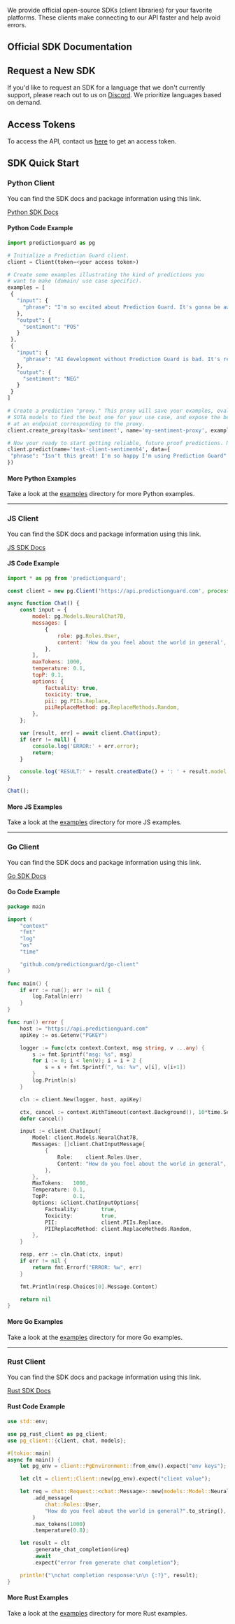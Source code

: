 We provide official open-source SDKs (client libraries) for your favorite platforms. These clients make connecting to our API faster and help avoid errors.


## Official SDK Documentation

<Cards>
  <Card title="Python" icon="fa-brands fa-python" href="#pythonclient" />
  <Card title="Node.js" icon="fa-brands fa-js" href="#jsclient" />
  <Card title="Go" icon="fa-brands fa-golang" href="#goclient" />
  <Card title="Rust" icon="fa-brands fa-rust" href="#rustclient" />
</Cards>


## Request a New SDK

If you'd like to request an SDK for a language that we don't currently support, please reach out to us on [Discord](https://discord.gg/TFHgnhAFKd). We prioritize languages based on demand.


## Access Tokens

To access the API, contact us [here](https://mailchi.mp/predictionguard/getting-started) to get an access token.


## SDK Quick Start

### <a id="pythonclient">Python Client</a>

You can find the SDK docs and package information using this link.

[Python SDK Docs](https://docs.predictionguard.com/docs/reference)

#### Python Code Example

```python
import predictionguard as pg

# Initialize a Prediction Guard client.
client = Client(token=<your access token>)

# Create some examples illustrating the kind of predictions you
# want to make (domain/ use case specific).
examples = [
 {
   "input": {
     "phrase": "I'm so excited about Prediction Guard. It's gonna be awesome!"
   },
   "output": {
     "sentiment": "POS"
   }
 },
 {
   "input": {
     "phrase": "AI development without Prediction Guard is bad. It's really terrible."
   },
   "output": {
     "sentiment": "NEG"
   }
 }
]

# Create a prediction "proxy." This proxy will save your examples, evaluate
# SOTA models to find the best one for your use case, and expose the best model
# at an endpoint corresponding to the proxy.
client.create_proxy(task='sentiment', name='my-sentiment-proxy', examples=examples)

# Now your ready to start getting reliable, future proof predictions. No fuss!
client.predict(name='test-client-sentiment4', data={
 "phrase": "Isn't this great! I'm so happy I'm using Prediction Guard"
})
```

#### More Python Examples

Take a look at the [examples](https://github.com/predictionguard/python-client/tree/master/examples) directory for more Python examples.

---
### <a id="jsclient">JS Client</a>

You can find the SDK docs and package information using this link.

[JS SDK Docs](https://predictionguard.github.io/js-client)

#### JS Code Example

```js
import * as pg from 'predictionguard';

const client = new pg.Client('https://api.predictionguard.com', process.env.PGKEY);

async function Chat() {
    const input = {
        model: pg.Models.NeuralChat7B,
        messages: [
            {
                role: pg.Roles.User,
                content: 'How do you feel about the world in general',
            },
        ],
        maxTokens: 1000,
        temperature: 0.1,
        topP: 0.1,
        options: {
            factuality: true,
            toxicity: true,
            pii: pg.PIIs.Replace,
            piiReplaceMethod: pg.ReplaceMethods.Random,
        },
    };

    var [result, err] = await client.Chat(input);
    if (err != null) {
        console.log('ERROR:' + err.error);
        return;
    }

    console.log('RESULT:' + result.createdDate() + ': ' + result.model + ': ' + result.choices[0].message.content);
}

Chat();
```

#### More JS Examples

Take a look at the [examples](https://github.com/predictionguard/js-client/tree/main/examples) directory for more JS examples.

---
### <a id="goclient">Go Client</a>

You can find the SDK docs and package information using this link.

[Go SDK Docs](https://pkg.go.dev/github.com/predictionguard/go-client)

#### Go Code Example

```go
package main

import (
	"context"
	"fmt"
	"log"
	"os"
	"time"

	"github.com/predictionguard/go-client"
)

func main() {
	if err := run(); err != nil {
		log.Fatalln(err)
	}
}

func run() error {
	host := "https://api.predictionguard.com"
	apiKey := os.Getenv("PGKEY")

	logger := func(ctx context.Context, msg string, v ...any) {
		s := fmt.Sprintf("msg: %s", msg)
		for i := 0; i < len(v); i = i + 2 {
			s = s + fmt.Sprintf(", %s: %v", v[i], v[i+1])
		}
		log.Println(s)
	}

	cln := client.New(logger, host, apiKey)

	ctx, cancel := context.WithTimeout(context.Background(), 10*time.Second)
	defer cancel()

	input := client.ChatInput{
		Model: client.Models.NeuralChat7B,
		Messages: []client.ChatInputMessage{
			{
				Role:    client.Roles.User,
				Content: "How do you feel about the world in general",
			},
		},
		MaxTokens:   1000,
		Temperature: 0.1,
		TopP:        0.1,
		Options: &client.ChatInputOptions{
			Factuality:       true,
			Toxicity:         true,
			PII:              client.PIIs.Replace,
			PIIReplaceMethod: client.ReplaceMethods.Random,
		},
	}

	resp, err := cln.Chat(ctx, input)
	if err != nil {
		return fmt.Errorf("ERROR: %w", err)
	}

	fmt.Println(resp.Choices[0].Message.Content)

	return nil
}
```

#### More Go Examples

Take a look at the [examples](https://github.com/predictionguard/go-client/tree/main/examples) directory for more Go examples.

---
### <a id="rustclient">Rust Client</a>

You can find the SDK docs and package information using this link.

[Rust SDK Docs](https://docs.predictionguard.com/docs/getting-started/welcome)

#### Rust Code Example

```rust
use std::env;

use pg_rust_client as pg_client;
use pg_client::{client, chat, models};

#[tokio::main]
async fn main() {
    let pg_env = client::PgEnvironment::from_env().expect("env keys");

    let clt = client::Client::new(pg_env).expect("client value");

    let req = chat::Request::<chat::Message>::new(models::Model::NeuralChat7B)
        .add_message(
            chat::Roles::User,
            "How do you feel about the world in general?".to_string(),
        )
        .max_tokens(1000)
        .temperature(0.8);

    let result = clt
        .generate_chat_completion(&req)
        .await
        .expect("error from generate chat completion");

    println!("\nchat completion response:\n\n {:?}", result);
}
```

#### More Rust Examples

Take a look at the [examples](https://github.com/predictionguard/rust-client/tree/main/examples) directory for more Rust examples.
